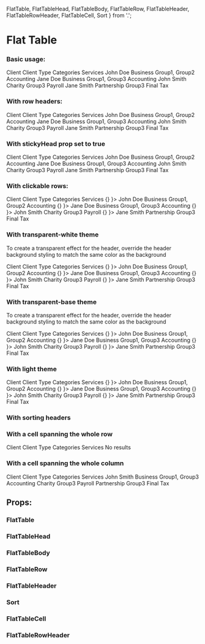   FlatTable, 
  FlatTableHead, 
  FlatTableBody, 
  FlatTableRow, 
  FlatTableHeader,
  FlatTableRowHeader,
  FlatTableCell,
  Sort
} from '.';

<Meta title="Design System/Flat Table" />

# Flat Table

### Basic usage:

<Preview>
  <Story name="basic" parameters={{ info: { disable: true }}} >
    <FlatTable>
      <FlatTableHead>
        <FlatTableRow>
          <FlatTableHeader>Client</FlatTableHeader>
          <FlatTableHeader>Client Type</FlatTableHeader>
          <FlatTableHeader>Categories</FlatTableHeader>
          <FlatTableHeader>Services</FlatTableHeader>
        </FlatTableRow>
      </FlatTableHead>
      <FlatTableBody>
        <FlatTableRow>
          <FlatTableCell>John Doe</FlatTableCell>
          <FlatTableCell>Business</FlatTableCell>
          <FlatTableCell>Group1, Group2</FlatTableCell>
          <FlatTableCell>Accounting</FlatTableCell>
        </FlatTableRow>
        <FlatTableRow>
          <FlatTableCell>Jane Doe</FlatTableCell>
          <FlatTableCell>Business</FlatTableCell>
          <FlatTableCell>Group1, Group3</FlatTableCell>
          <FlatTableCell>Accounting</FlatTableCell>
        </FlatTableRow>
        <FlatTableRow>
          <FlatTableCell>John Smith</FlatTableCell>
          <FlatTableCell>Charity</FlatTableCell>
          <FlatTableCell>Group3</FlatTableCell>
          <FlatTableCell>Payroll</FlatTableCell>
        </FlatTableRow>
        <FlatTableRow>
          <FlatTableCell>Jane Smith</FlatTableCell>
          <FlatTableCell>Partnership</FlatTableCell>
          <FlatTableCell>Group3</FlatTableCell>
          <FlatTableCell>Final Tax</FlatTableCell>
        </FlatTableRow>
      </FlatTableBody>
    </FlatTable>
  </Story>
</Preview>

### With row headers:
<Preview>
  <Story name="with row header" parameters={{ info: { disable: true }}} >
    <div style={ { width: '380px', overflowX: 'auto' } }>
      <FlatTable hasRowHeader>
        <FlatTableHead>
          <FlatTableRow>
            <FlatTableRowHeader>Client</FlatTableRowHeader>
            <FlatTableHeader>Client Type</FlatTableHeader>
            <FlatTableHeader>Categories</FlatTableHeader>
            <FlatTableHeader>Services</FlatTableHeader>
          </FlatTableRow>
        </FlatTableHead>
        <FlatTableBody>
          <FlatTableRow>
            <FlatTableRowHeader>John Doe</FlatTableRowHeader>
            <FlatTableCell>Business</FlatTableCell>
            <FlatTableCell>Group1, Group2</FlatTableCell>
            <FlatTableCell>Accounting</FlatTableCell>
          </FlatTableRow>
          <FlatTableRow>
            <FlatTableRowHeader>Jane Doe</FlatTableRowHeader>
            <FlatTableCell>Business</FlatTableCell>
            <FlatTableCell>Group1, Group3</FlatTableCell>
            <FlatTableCell>Accounting</FlatTableCell>
          </FlatTableRow>
          <FlatTableRow>
            <FlatTableRowHeader>John Smith</FlatTableRowHeader>
            <FlatTableCell>Charity</FlatTableCell>
            <FlatTableCell>Group3</FlatTableCell>
            <FlatTableCell>Payroll</FlatTableCell>
          </FlatTableRow>
          <FlatTableRow>
            <FlatTableRowHeader>Jane Smith</FlatTableRowHeader>
            <FlatTableCell>Partnership</FlatTableCell>
            <FlatTableCell>Group3</FlatTableCell>
            <FlatTableCell>Final Tax</FlatTableCell>
          </FlatTableRow>
        </FlatTableBody>
      </FlatTable>
    </div>
  </Story>
</Preview>

### With stickyHead prop set to true

<Preview>
  <Story name="with sticky head" parameters={{ info: { disable: true }}} >
    <div style={ { height: '150px' } }>
      <FlatTable hasStickyHead>
        <FlatTableHead>
          <FlatTableRow>
            <FlatTableHeader>Client</FlatTableHeader>
            <FlatTableHeader>Client Type</FlatTableHeader>
            <FlatTableHeader>Categories</FlatTableHeader>
            <FlatTableHeader>Services</FlatTableHeader>
          </FlatTableRow>
        </FlatTableHead>
        <FlatTableBody>
          <FlatTableRow>
            <FlatTableCell>John Doe</FlatTableCell>
            <FlatTableCell>Business</FlatTableCell>
            <FlatTableCell>Group1, Group2</FlatTableCell>
            <FlatTableCell>Accounting</FlatTableCell>
          </FlatTableRow>
          <FlatTableRow>
            <FlatTableCell>Jane Doe</FlatTableCell>
            <FlatTableCell>Business</FlatTableCell>
            <FlatTableCell>Group1, Group3</FlatTableCell>
            <FlatTableCell>Accounting</FlatTableCell>
          </FlatTableRow>
          <FlatTableRow>
            <FlatTableCell>John Smith</FlatTableCell>
            <FlatTableCell>Charity</FlatTableCell>
            <FlatTableCell>Group3</FlatTableCell>
            <FlatTableCell>Payroll</FlatTableCell>
          </FlatTableRow>
          <FlatTableRow>
            <FlatTableCell>Jane Smith</FlatTableCell>
            <FlatTableCell>Partnership</FlatTableCell>
            <FlatTableCell>Group3</FlatTableCell>
            <FlatTableCell>Final Tax</FlatTableCell>
          </FlatTableRow>
        </FlatTableBody>
      </FlatTable>
    </div>
  </Story>
</Preview>

### With clickable rows:

<Preview>
  <Story name="with clickable rows" parameters={{ info: { disable: true }}} >
    <FlatTable>
      <FlatTableHead>
        <FlatTableRow>
          <FlatTableHeader>Client</FlatTableHeader>
          <FlatTableHeader>Client Type</FlatTableHeader>
          <FlatTableHeader>Categories</FlatTableHeader>
          <FlatTableHeader>Services</FlatTableHeader>
        </FlatTableRow>
      </FlatTableHead>
      <FlatTableBody>
        <FlatTableRow onClick={ () => {} }>
          <FlatTableCell>John Doe</FlatTableCell>
          <FlatTableCell>Business</FlatTableCell>
          <FlatTableCell>Group1, Group2</FlatTableCell>
          <FlatTableCell>Accounting</FlatTableCell>
        </FlatTableRow>
        <FlatTableRow onClick={ () => {} }>
          <FlatTableCell>Jane Doe</FlatTableCell>
          <FlatTableCell>Business</FlatTableCell>
          <FlatTableCell>Group1, Group3</FlatTableCell>
          <FlatTableCell>Accounting</FlatTableCell>
        </FlatTableRow>
        <FlatTableRow onClick={ () => {} }>
          <FlatTableCell>John Smith</FlatTableCell>
          <FlatTableCell>Charity</FlatTableCell>
          <FlatTableCell>Group3</FlatTableCell>
          <FlatTableCell>Payroll</FlatTableCell>
        </FlatTableRow>
        <FlatTableRow onClick={ () => {} }>
          <FlatTableCell>Jane Smith</FlatTableCell>
          <FlatTableCell>Partnership</FlatTableCell>
          <FlatTableCell>Group3</FlatTableCell>
          <FlatTableCell>Final Tax</FlatTableCell>
        </FlatTableRow>
      </FlatTableBody>
    </FlatTable>
  </Story>
</Preview>


### With transparent-white theme
To create a transparent effect for the header, override the header background styling
to match the same color as the background

<Preview>
  <Story name="transparent-white theme" parameters={{ info: { disable: true }}} >
    <div>
      <FlatTable colorTheme="transparent-white">
        <FlatTableHead>
          <FlatTableRow>
            <FlatTableHeader>Client</FlatTableHeader>
            <FlatTableHeader>Client Type</FlatTableHeader>
            <FlatTableHeader>Categories</FlatTableHeader>
            <FlatTableHeader>Services</FlatTableHeader>
          </FlatTableRow>
        </FlatTableHead>
        <FlatTableBody>
          <FlatTableRow onClick={ () => {} }>
            <FlatTableCell>John Doe</FlatTableCell>
            <FlatTableCell>Business</FlatTableCell>
            <FlatTableCell>Group1, Group2</FlatTableCell>
            <FlatTableCell>Accounting</FlatTableCell>
          </FlatTableRow>
          <FlatTableRow onClick={ () => {} }>
            <FlatTableCell>Jane Doe</FlatTableCell>
            <FlatTableCell>Business</FlatTableCell>
            <FlatTableCell>Group1, Group3</FlatTableCell>
            <FlatTableCell>Accounting</FlatTableCell>
          </FlatTableRow>
          <FlatTableRow onClick={ () => {} }>
            <FlatTableCell>John Smith</FlatTableCell>
            <FlatTableCell>Charity</FlatTableCell>
            <FlatTableCell>Group3</FlatTableCell>
            <FlatTableCell>Payroll</FlatTableCell>
          </FlatTableRow>
          <FlatTableRow onClick={ () => {} }>
            <FlatTableCell>Jane Smith</FlatTableCell>
            <FlatTableCell>Partnership</FlatTableCell>
            <FlatTableCell>Group3</FlatTableCell>
            <FlatTableCell>Final Tax</FlatTableCell>
          </FlatTableRow>
        </FlatTableBody>
      </FlatTable>
    </div>
  </Story>
</Preview>


### With transparent-base theme
To create a transparent effect for the header, override the header background styling
to match the same color as the background

<Preview>
  <Story name="transparent-base theme" parameters={{ info: { disable: true }}} >
    <FlatTable colorTheme="transparent-base">
      <FlatTableHead>
        <FlatTableRow>
          <FlatTableHeader>Client</FlatTableHeader>
          <FlatTableHeader>Client Type</FlatTableHeader>
          <FlatTableHeader>Categories</FlatTableHeader>
          <FlatTableHeader>Services</FlatTableHeader>
        </FlatTableRow>
      </FlatTableHead>
      <FlatTableBody>
        <FlatTableRow onClick={ () => {} }>
          <FlatTableCell>John Doe</FlatTableCell>
          <FlatTableCell>Business</FlatTableCell>
          <FlatTableCell>Group1, Group2</FlatTableCell>
          <FlatTableCell>Accounting</FlatTableCell>
        </FlatTableRow>
        <FlatTableRow onClick={ () => {} }>
          <FlatTableCell>Jane Doe</FlatTableCell>
          <FlatTableCell>Business</FlatTableCell>
          <FlatTableCell>Group1, Group3</FlatTableCell>
          <FlatTableCell>Accounting</FlatTableCell>
        </FlatTableRow>
        <FlatTableRow onClick={ () => {} }>
          <FlatTableCell>John Smith</FlatTableCell>
          <FlatTableCell>Charity</FlatTableCell>
          <FlatTableCell>Group3</FlatTableCell>
          <FlatTableCell>Payroll</FlatTableCell>
        </FlatTableRow>
        <FlatTableRow onClick={ () => {} }>
          <FlatTableCell>Jane Smith</FlatTableCell>
          <FlatTableCell>Partnership</FlatTableCell>
          <FlatTableCell>Group3</FlatTableCell>
          <FlatTableCell>Final Tax</FlatTableCell>
        </FlatTableRow>
      </FlatTableBody>
    </FlatTable>
  </Story>
</Preview>

### With light theme 

<Preview>
  <Story name="light theme" parameters={{ info: { disable: true }}} >
      <FlatTable colorTheme="light">
        <FlatTableHead>
          <FlatTableRow>
            <FlatTableHeader>Client</FlatTableHeader>
            <FlatTableHeader>Client Type</FlatTableHeader>
            <FlatTableHeader>Categories</FlatTableHeader>
            <FlatTableHeader>Services</FlatTableHeader>
          </FlatTableRow>
        </FlatTableHead>
        <FlatTableBody>
          <FlatTableRow onClick={ () => {} }>
            <FlatTableCell>John Doe</FlatTableCell>
            <FlatTableCell>Business</FlatTableCell>
            <FlatTableCell>Group1, Group2</FlatTableCell>
            <FlatTableCell>Accounting</FlatTableCell>
          </FlatTableRow>
          <FlatTableRow onClick={ () => {} }>
            <FlatTableCell>Jane Doe</FlatTableCell>
            <FlatTableCell>Business</FlatTableCell>
            <FlatTableCell>Group1, Group3</FlatTableCell>
            <FlatTableCell>Accounting</FlatTableCell>
          </FlatTableRow>
          <FlatTableRow onClick={ () => {} }>
            <FlatTableCell>John Smith</FlatTableCell>
            <FlatTableCell>Charity</FlatTableCell>
            <FlatTableCell>Group3</FlatTableCell>
            <FlatTableCell>Payroll</FlatTableCell>
          </FlatTableRow>
          <FlatTableRow onClick={ () => {} }>
            <FlatTableCell>Jane Smith</FlatTableCell>
            <FlatTableCell>Partnership</FlatTableCell>
            <FlatTableCell>Group3</FlatTableCell>
            <FlatTableCell>Final Tax</FlatTableCell>
          </FlatTableRow>
        </FlatTableBody>
      </FlatTable>
  </Story>
</Preview>

### With sorting headers

<Preview>
  <Story id="test-flat-table--sortable" name="with sorting headers" />
</Preview>

### With a cell spanning the whole row 

<Preview>
  <Story name="with colspan" parameters={{ info: { disable: true }}} >
      <FlatTable>
        <FlatTableHead>
          <FlatTableRow>
            <FlatTableHeader>Client</FlatTableHeader>
            <FlatTableHeader>Client Type</FlatTableHeader>
            <FlatTableHeader>Categories</FlatTableHeader>
            <FlatTableHeader>Services</FlatTableHeader>
          </FlatTableRow>
        </FlatTableHead>
        <FlatTableBody>
          <FlatTableRow>
            <FlatTableCell colspan='4' align='center'>No results</FlatTableCell>
          </FlatTableRow>
        </FlatTableBody>
      </FlatTable>
  </Story>
</Preview>

### With a cell spanning the whole column 

<Preview>
  <Story name="with rowspan" parameters={{ info: { disable: true }}} >
      <FlatTable>
        <FlatTableHead>
          <FlatTableRow>
            <FlatTableHeader>Client</FlatTableHeader>
            <FlatTableHeader>Client Type</FlatTableHeader>
            <FlatTableHeader>Categories</FlatTableHeader>
            <FlatTableHeader>Services</FlatTableHeader>
          </FlatTableRow>
        </FlatTableHead>
        <FlatTableBody>
          <FlatTableRow>
            <FlatTableCell rowspan='3'>John Smith</FlatTableCell>
            <FlatTableCell>Business</FlatTableCell>
            <FlatTableCell>Group1, Group3</FlatTableCell>
            <FlatTableCell>Accounting</FlatTableCell>
          </FlatTableRow>
          <FlatTableRow>
            <FlatTableCell>Charity</FlatTableCell>
            <FlatTableCell>Group3</FlatTableCell>
            <FlatTableCell>Payroll</FlatTableCell>
          </FlatTableRow>
          <FlatTableRow>
            <FlatTableCell>Partnership</FlatTableCell>
            <FlatTableCell>Group3</FlatTableCell>
            <FlatTableCell>Final Tax</FlatTableCell>
          </FlatTableRow>
        </FlatTableBody>
      </FlatTable>
  </Story>
</Preview>

## Props:

### FlatTable

<Props of={FlatTable} />

### FlatTableHead

<Props of={FlatTableHead} />

### FlatTableBody

<Props of={FlatTableBody} />

### FlatTableRow

<Props of={FlatTableRow} />

### FlatTableHeader

<Props of={FlatTableHeader} />

### Sort

<Props of={Sort} />

### FlatTableCell

<Props of={FlatTableCell} />

### FlatTableRowHeader

<Props of={FlatTableRowHeader} />
